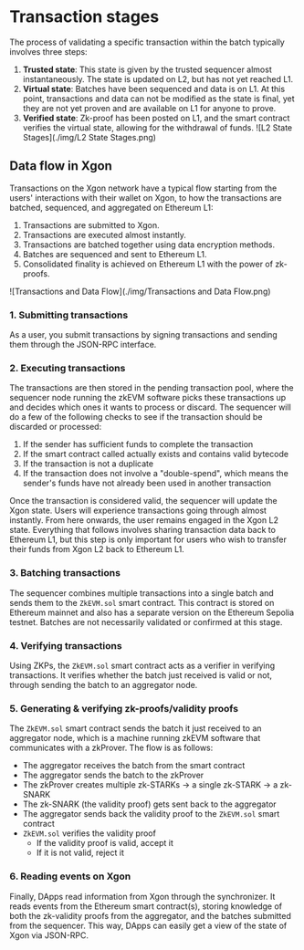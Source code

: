 # Transaction stages
The process of validating a specific transaction within the batch typically involves three steps:
1. **Trusted state**: This state is given by the trusted sequencer almost instantaneously. The state is updated on L2, but has not yet reached L1.
2. **Virtual state**: Batches have been sequenced and data is on L1. At this point, transactions and data can not be modified as the state is final, yet they are not yet proven and are available on L1 for anyone to prove.
3. **Verified state**: Zk-proof has been posted on L1, and the smart contract verifies the virtual state, allowing for the withdrawal of funds.
![L2 State Stages](./img/L2 State Stages.png)

## Data flow in Xgon
Transactions on the Xgon network have a typical flow starting from the users' interactions with their wallet on Xgon, to how the transactions are batched, sequenced, and aggregated on Ethereum L1:
1. Transactions are submitted to Xgon.
2. Transactions are executed almost instantly.
3. Transactions are batched together using data encryption methods.
4. Batches are sequenced and sent to Ethereum L1.
5. Consolidated finality is achieved on Ethereum L1 with the power of zk-proofs.

![Transactions and Data Flow](./img/Transactions and Data Flow.png)

### 1. Submitting transactions
As a user, you submit transactions by signing transactions and sending them through the JSON-RPC interface.

### 2. Executing transactions
The transactions are then stored in the pending transaction pool, where the sequencer node running the zkEVM software picks these transactions up and decides which ones it wants to process or discard.
The sequencer will do a few of the following checks to see if the transaction should be discarded or processed:
1. If the sender has sufficient funds to complete the transaction
2. If the smart contract called actually exists and contains valid bytecode
3. If the transaction is not a duplicate
4. If the transaction does not involve a "double-spend", which means the sender's funds have not already been used in another transaction

Once the transaction is considered valid, the sequencer will update the Xgon state. Users will experience transactions going through almost instantly.
From here onwards, the user remains engaged in the Xgon L2 state. Everything that follows involves sharing transaction data back to Ethereum L1, but this step is only important for users who wish to transfer their funds from Xgon L2 back to Ethereum L1.

### 3. Batching transactions
The sequencer combines multiple transactions into a single batch and sends them to the `ZkEVM.sol` smart contract. This contract is stored on Ethereum mainnet and also has a separate version on the Ethereum Sepolia testnet.
Batches are not necessarily validated or confirmed at this stage.

### 4. Verifying transactions
Using ZKPs, the `ZkEVM.sol` smart contract acts as a verifier in verifying transactions. It verifies whether the batch just received is valid or not, through sending the batch to an aggregator node.

### 5. Generating & verifying zk-proofs/validity proofs
The `ZkEVM.sol` smart contract sends the batch it just received to an aggregator node, which is a machine running zkEVM software that communicates with a zkProver. The flow is as follows:
  - The aggregator receives the batch from the smart contract
  - The aggregator sends the batch to the zkProver
  - The zkProver creates multiple zk-STARKs -> a single zk-STARK -> a zk-SNARK
  - The zk-SNARK (the validity proof) gets sent back to the aggregator
  - The aggregator sends back the validity proof to the `ZkEVM.sol` smart contract
  - `ZkEVM.sol` verifies the validity proof
    - If the validity proof is valid, accept it
    - If it is not valid, reject it

### 6. Reading events on Xgon
Finally, DApps read information from Xgon through the synchronizer.
It reads events from the Ethereum smart contract(s), storing knowledge of both the zk-validity proofs from the aggregator, and the batches submitted from the sequencer.
This way, DApps can easily get a view of the state of Xgon via JSON-RPC.